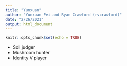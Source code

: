 ```yaml
---
title: "Yunxuan"
author: "Yunxuan Pei and Ryan Crawford (rvcrawford)"
date: "2/26/2021"
output: html_document
---
```


```r
knitr::opts_chunk$set(echo = TRUE)
```

- Soil judger
- Mushroom hunter
- Identity V player



